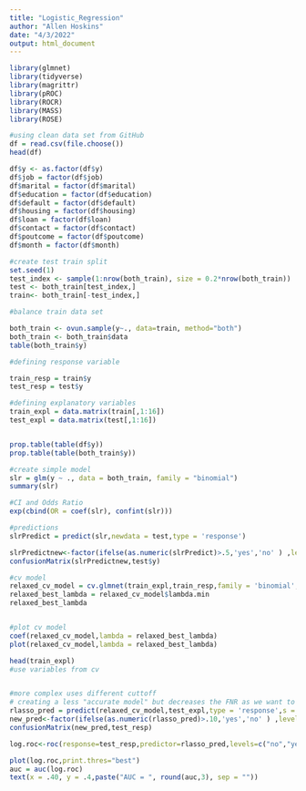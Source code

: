 ```yaml
---
title: "Logistic_Regression"
author: "Allen Hoskins"
date: "4/3/2022"
output: html_document
---
```


```r

library(glmnet)
library(tidyverse)
library(magrittr)
library(pROC)
library(ROCR)
library(MASS)
library(ROSE)
```

```r
#using clean data set from GitHub
df = read.csv(file.choose())
head(df)

df$y <- as.factor(df$y)
df$job = factor(df$job)
df$marital = factor(df$marital)
df$education = factor(df$education)
df$default = factor(df$default)
df$housing = factor(df$housing)
df$loan = factor(df$loan)
df$contact = factor(df$contact)
df$poutcome = factor(df$poutcome)
df$month = factor(df$month)
```

```r
#create test train split
set.seed(1)
test_index <- sample(1:nrow(both_train), size = 0.2*nrow(both_train))
test <- both_train[test_index,]
train<- both_train[-test_index,]

#balance train data set 

both_train <- ovun.sample(y~., data=train, method="both")
both_train <- both_train$data
table(both_train$y)


```

```r

#defining response variable

train_resp = train$y
test_resp = test$y

#defining explanatory variables
train_expl = data.matrix(train[,1:16])
test_expl = data.matrix(test[,1:16])



```

```r

prop.table(table(df$y))
prop.table(table(both_train$y))
```

```r
#create simple model
slr = glm(y ~ ., data = both_train, family = "binomial")
summary(slr)

#CI and Odds Ratio
exp(cbind(OR = coef(slr), confint(slr)))

#predictions
slrPredict = predict(slr,newdata = test,type = 'response')

slrPredictnew<-factor(ifelse(as.numeric(slrPredict)>.5,'yes','no' ) ,levels = c('no','yes'))
confusionMatrix(slrPredictnew,test$y)

```

```r
#cv model
relaxed_cv_model = cv.glmnet(train_expl,train_resp,family = 'binomial',relax = TRUE)
relaxed_best_lambda = relaxed_cv_model$lambda.min
relaxed_best_lambda


#plot cv model
coef(relaxed_cv_model,lambda = relaxed_best_lambda)
plot(relaxed_cv_model,lambda = relaxed_best_lambda)

head(train_expl)
#use variables from cv


#more complex uses different cuttoff 
# creating a less "accurate model" but decreases the FNR as we want to determine who might default on a loan.
rlasso_pred = predict(relaxed_cv_model,test_expl,type = 'response',s = relaxed_best_lambda)
new_pred<-factor(ifelse(as.numeric(rlasso_pred)>.10,'yes','no' ) ,levels = c('no','yes'))
confusionMatrix(new_pred,test_resp)

```


```r

log.roc<-roc(response=test_resp,predictor=rlasso_pred,levels=c("no","yes"))

plot(log.roc,print.thres="best")
auc = auc(log.roc)
text(x = .40, y = .4,paste("AUC = ", round(auc,3), sep = ""))


```